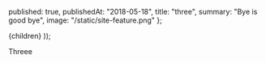 
  published: true,
  publishedAt: "2018-05-18",
  title: "three",
  summary: "Bye is good bye",
  image: "/static/site-feature.png"
};

  <TilsPost path={router.pathname} meta={meta}>
    {children}
  </TilsPost>
));

Threee
